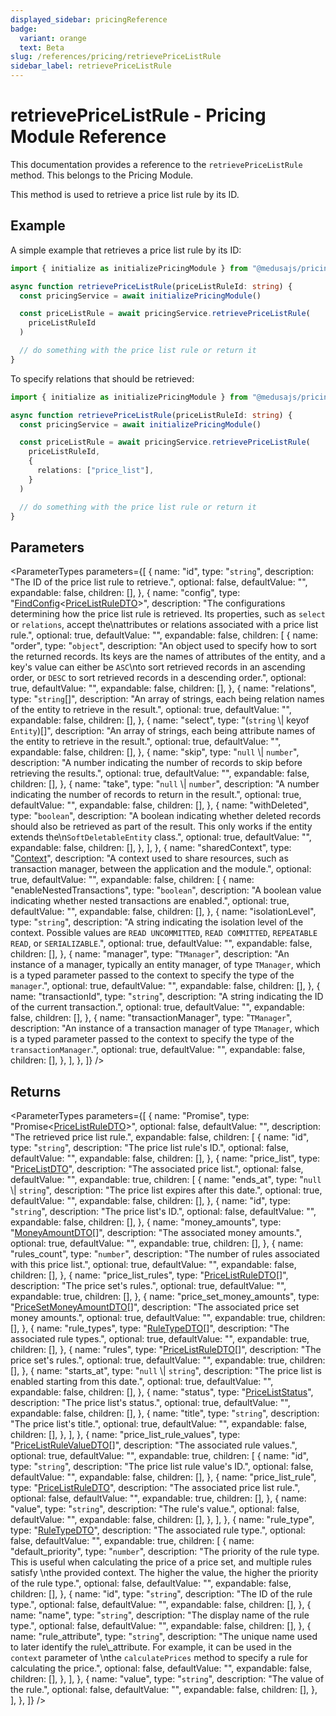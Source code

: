 ```yaml
---
displayed_sidebar: pricingReference
badge:
  variant: orange
  text: Beta
slug: /references/pricing/retrievePriceListRule
sidebar_label: retrievePriceListRule
---
```



# retrievePriceListRule - Pricing Module Reference

This documentation provides a reference to the `retrievePriceListRule` method. This belongs to the Pricing Module.

This method is used to retrieve a price list rule by its ID.

## Example

A simple example that retrieves a price list rule by its ID:

```ts
import { initialize as initializePricingModule } from "@medusajs/pricing"

async function retrievePriceListRule(priceListRuleId: string) {
  const pricingService = await initializePricingModule()

  const priceListRule = await pricingService.retrievePriceListRule(
    priceListRuleId
  )

  // do something with the price list rule or return it
}
```

To specify relations that should be retrieved:

```ts
import { initialize as initializePricingModule } from "@medusajs/pricing"

async function retrievePriceListRule(priceListRuleId: string) {
  const pricingService = await initializePricingModule()

  const priceListRule = await pricingService.retrievePriceListRule(
    priceListRuleId,
    {
      relations: ["price_list"],
    }
  )

  // do something with the price list rule or return it
}
```

## Parameters

<ParameterTypes
  parameters={[
    {
      name: "id",
      type: "`string`",
      description: "The ID of the price list rule to retrieve.",
      optional: false,
      defaultValue: "",
      expandable: false,
      children: [],
    },
    {
      name: "config",
      type: "[FindConfig](../../pricing/interfaces/pricing.FindConfig.mdx)&#60;[PriceListRuleDTO](../../pricing/interfaces/pricing.PriceListRuleDTO.mdx)&#62;",
      description:
        "The configurations determining how the price list rule is retrieved. Its properties, such as `select` or `relations`, accept the\nattributes or relations associated with a price list rule.",
      optional: true,
      defaultValue: "",
      expandable: false,
      children: [
        {
          name: "order",
          type: "`object`",
          description:
            "An object used to specify how to sort the returned records. Its keys are the names of attributes of the entity, and a key's value can either be `ASC`\nto sort retrieved records in an ascending order, or `DESC` to sort retrieved records in a descending order.",
          optional: true,
          defaultValue: "",
          expandable: false,
          children: [],
        },
        {
          name: "relations",
          type: "`string`[]",
          description:
            "An array of strings, each being relation names of the entity to retrieve in the result.",
          optional: true,
          defaultValue: "",
          expandable: false,
          children: [],
        },
        {
          name: "select",
          type: "(`string` \\| keyof `Entity`)[]",
          description:
            "An array of strings, each being attribute names of the entity to retrieve in the result.",
          optional: true,
          defaultValue: "",
          expandable: false,
          children: [],
        },
        {
          name: "skip",
          type: "`null` \\| `number`",
          description:
            "A number indicating the number of records to skip before retrieving the results.",
          optional: true,
          defaultValue: "",
          expandable: false,
          children: [],
        },
        {
          name: "take",
          type: "`null` \\| `number`",
          description:
            "A number indicating the number of records to return in the result.",
          optional: true,
          defaultValue: "",
          expandable: false,
          children: [],
        },
        {
          name: "withDeleted",
          type: "`boolean`",
          description:
            "A boolean indicating whether deleted records should also be retrieved as part of the result. This only works if the entity extends the\n`SoftDeletableEntity` class.",
          optional: true,
          defaultValue: "",
          expandable: false,
          children: [],
        },
      ],
    },
    {
      name: "sharedContext",
      type: "[Context](../../pricing/interfaces/pricing.Context.mdx)",
      description:
        "A context used to share resources, such as transaction manager, between the application and the module.",
      optional: true,
      defaultValue: "",
      expandable: false,
      children: [
        {
          name: "enableNestedTransactions",
          type: "`boolean`",
          description:
            "A boolean value indicating whether nested transactions are enabled.",
          optional: true,
          defaultValue: "",
          expandable: false,
          children: [],
        },
        {
          name: "isolationLevel",
          type: "`string`",
          description:
            "A string indicating the isolation level of the context. Possible values are `READ UNCOMMITTED`, `READ COMMITTED`, `REPEATABLE READ`, or `SERIALIZABLE`.",
          optional: true,
          defaultValue: "",
          expandable: false,
          children: [],
        },
        {
          name: "manager",
          type: "`TManager`",
          description:
            "An instance of a manager, typically an entity manager, of type `TManager`, which is a typed parameter passed to the context to specify the type of the `manager`.",
          optional: true,
          defaultValue: "",
          expandable: false,
          children: [],
        },
        {
          name: "transactionId",
          type: "`string`",
          description: "A string indicating the ID of the current transaction.",
          optional: true,
          defaultValue: "",
          expandable: false,
          children: [],
        },
        {
          name: "transactionManager",
          type: "`TManager`",
          description:
            "An instance of a transaction manager of type `TManager`, which is a typed parameter passed to the context to specify the type of the `transactionManager`.",
          optional: true,
          defaultValue: "",
          expandable: false,
          children: [],
        },
      ],
    },
  ]}
/>

## Returns

<ParameterTypes
  parameters={[
    {
      name: "Promise",
      type: "Promise&#60;[PriceListRuleDTO](../../pricing/interfaces/pricing.PriceListRuleDTO.mdx)&#62;",
      optional: false,
      defaultValue: "",
      description: "The retrieved price list rule.",
      expandable: false,
      children: [
        {
          name: "id",
          type: "`string`",
          description: "The price list rule's ID.",
          optional: false,
          defaultValue: "",
          expandable: false,
          children: [],
        },
        {
          name: "price_list",
          type: "[PriceListDTO](../../pricing/interfaces/pricing.PriceListDTO.mdx)",
          description: "The associated price list.",
          optional: false,
          defaultValue: "",
          expandable: true,
          children: [
            {
              name: "ends_at",
              type: "`null` \\| `string`",
              description: "The price list expires after this date.",
              optional: true,
              defaultValue: "",
              expandable: false,
              children: [],
            },
            {
              name: "id",
              type: "`string`",
              description: "The price list's ID.",
              optional: false,
              defaultValue: "",
              expandable: false,
              children: [],
            },
            {
              name: "money_amounts",
              type: "[MoneyAmountDTO](../../pricing/interfaces/pricing.MoneyAmountDTO.mdx)[]",
              description: "The associated money amounts.",
              optional: true,
              defaultValue: "",
              expandable: true,
              children: [],
            },
            {
              name: "rules_count",
              type: "`number`",
              description:
                "The number of rules associated with this price list.",
              optional: true,
              defaultValue: "",
              expandable: false,
              children: [],
            },
            {
              name: "price_list_rules",
              type: "[PriceListRuleDTO](../../pricing/interfaces/pricing.PriceListRuleDTO.mdx)[]",
              description: "The price set's rules.",
              optional: true,
              defaultValue: "",
              expandable: true,
              children: [],
            },
            {
              name: "price_set_money_amounts",
              type: "[PriceSetMoneyAmountDTO](../../pricing/interfaces/pricing.PriceSetMoneyAmountDTO.mdx)[]",
              description: "The associated price set money amounts.",
              optional: true,
              defaultValue: "",
              expandable: true,
              children: [],
            },
            {
              name: "rule_types",
              type: "[RuleTypeDTO](../../pricing/interfaces/pricing.RuleTypeDTO.mdx)[]",
              description: "The associated rule types.",
              optional: true,
              defaultValue: "",
              expandable: true,
              children: [],
            },
            {
              name: "rules",
              type: "[PriceListRuleDTO](../../pricing/interfaces/pricing.PriceListRuleDTO.mdx)[]",
              description: "The price set's rules.",
              optional: true,
              defaultValue: "",
              expandable: true,
              children: [],
            },
            {
              name: "starts_at",
              type: "`null` \\| `string`",
              description: "The price list is enabled starting from this date.",
              optional: true,
              defaultValue: "",
              expandable: false,
              children: [],
            },
            {
              name: "status",
              type: "[PriceListStatus](../../pricing/enums/pricing.PriceListStatus.mdx)",
              description: "The price list's status.",
              optional: true,
              defaultValue: "",
              expandable: false,
              children: [],
            },
            {
              name: "title",
              type: "`string`",
              description: "The price list's title.",
              optional: true,
              defaultValue: "",
              expandable: false,
              children: [],
            },
          ],
        },
        {
          name: "price_list_rule_values",
          type: "[PriceListRuleValueDTO](../../pricing/interfaces/pricing.PriceListRuleValueDTO.mdx)[]",
          description: "The associated rule values.",
          optional: true,
          defaultValue: "",
          expandable: true,
          children: [
            {
              name: "id",
              type: "`string`",
              description: "The price list rule value's ID.",
              optional: false,
              defaultValue: "",
              expandable: false,
              children: [],
            },
            {
              name: "price_list_rule",
              type: "[PriceListRuleDTO](../../pricing/interfaces/pricing.PriceListRuleDTO.mdx)",
              description: "The associated price list rule.",
              optional: false,
              defaultValue: "",
              expandable: true,
              children: [],
            },
            {
              name: "value",
              type: "`string`",
              description: "The rule's value.",
              optional: false,
              defaultValue: "",
              expandable: false,
              children: [],
            },
          ],
        },
        {
          name: "rule_type",
          type: "[RuleTypeDTO](../../pricing/interfaces/pricing.RuleTypeDTO.mdx)",
          description: "The associated rule type.",
          optional: false,
          defaultValue: "",
          expandable: true,
          children: [
            {
              name: "default_priority",
              type: "`number`",
              description:
                "The priority of the rule type. This is useful when calculating the price of a price set, and multiple rules satisfy \nthe provided context. The higher the value, the higher the priority of the rule type.",
              optional: false,
              defaultValue: "",
              expandable: false,
              children: [],
            },
            {
              name: "id",
              type: "`string`",
              description: "The ID of the rule type.",
              optional: false,
              defaultValue: "",
              expandable: false,
              children: [],
            },
            {
              name: "name",
              type: "`string`",
              description: "The display name of the rule type.",
              optional: false,
              defaultValue: "",
              expandable: false,
              children: [],
            },
            {
              name: "rule_attribute",
              type: "`string`",
              description:
                "The unique name used to later identify the rule\\_attribute. For example, it can be used in the `context` parameter of \nthe `calculatePrices` method to specify a rule for calculating the price.",
              optional: false,
              defaultValue: "",
              expandable: false,
              children: [],
            },
          ],
        },
        {
          name: "value",
          type: "`string`",
          description: "The value of the rule.",
          optional: false,
          defaultValue: "",
          expandable: false,
          children: [],
        },
      ],
    },
  ]}
/>
